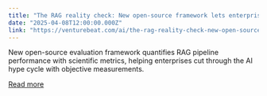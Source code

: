 ```yaml
---
title: "The RAG reality check: New open-source framework lets enterprises scientifically measure AI performance"
date: "2025-04-08T12:00:00.000Z"
link: "https://venturebeat.com/ai/the-rag-reality-check-new-open-source-framework-lets-enterprises-scientifically-measure-ai-performance/"
---
```


New open-source evaluation framework quantifies RAG pipeline performance with scientific metrics, helping enterprises cut through the AI hype cycle with objective measurements.

[Read more](https://venturebeat.com/ai/the-rag-reality-check-new-open-source-framework-lets-enterprises-scientifically-measure-ai-performance/)
